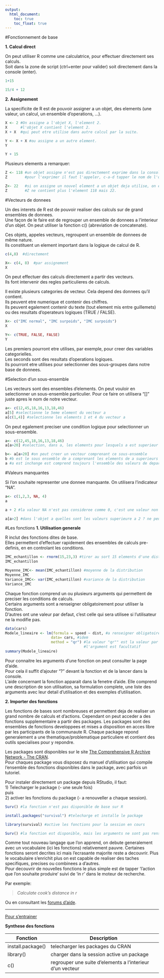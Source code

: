 ```yaml
---
output:
  html_document:
    toc: true
    toc_float: true
---
```



#Fonctionnement de base

**1.  Calcul direct**   

On peut utiliser R comme une calculatrice, pour effectuer directement ses calculs.   
Soit dans la zone de script (ctrl+enter pour valider) soit directement dans la console (enter).

```r
1+15

15/4 + 12
```

**2.  Assignement** 

La specificite de R est de pouvoir assigner a un objet, des elements (une valeur, un calcul, un ensemble d'operations, ...).

```r
X <- 2 #On assigne a l'objet X, l'element 2.
X      #l'objet X contient l'element 2.
X + X  #qui peut etre utilise dans autre calcul par la suite.

Y <- X + X #ou assigne a un autre element.
Y

Y + 15
```

Plusieurs elements a remarquer:

```r
Z <- 118 #un objet assigne n'est pas directement exprime dans la console.
Z        #pour l'exprimer il faut l'appeler, c-a-d tapper le nom de l'objet (dans la console ou le script).

Z<- 22   #si on assigne un nouvel element a un objet deja utilise, on ecrase la valeur precedente.
Z        #Z ne contient plus l'element 118 mais 22.
```

#Vecteurs de donnees

Un des interets de R est de pouvoir realiser des calculs sur de grand ensembles de donnees.  
Une façon de le faire est de regrouper un ensemble de donnees a l'interieur d'un objet.
On peut utiliser la fonction c() (abreviation de concatenate).

Ces objets, appeles vecteurs, regroupent un ensemble de donnees de même nature.   
Ils constituent un element important dans la logique de calcul de R.

```r
c(4,8)  #directement

X<- c(4, 8)  #par assignement
X
```

On peut effectuer des calculs directement a partir des vecteurs.  
Ils font intervenir des regles particulieres de calculs.   

Il existe plusieurs categories de vecteur. Cela depend des donnees qu'il contient.   
Ils peuvent etre numerique et contenir des chiffres.     
Ils peuvent egalement contenir du texte (tout element mis entre guillemets) ou des resultats d'operateurs logiques (TRUE / FALSE).

```r
X<- c("IMC normal", "IMC surpoids", "IMC surpoids") 
X

Y<- c(TRUE, FALSE, FALSE) 
Y
```

Les premiers pourront etre utilises, par exemple, pour creer des variables categorielles.   
Les seconds sont des resultats d'operations logiques.   
Ils pourront etre utilises pour selectionner des sous-groupes dans notre base de donnees.

#Selection d'un sous-ensemble

Les vecteurs sont des ensembles d'elements. 
On peut vouloir en selectionner un sous-ensemble particulier.
Pour ce faire on utilisera "[]" juste apres le nom de notre vecteur. 

```r
a<- c(12,45,18,16,13,18,46)
a[5] #selectionne le 5eme element du vecteur a
a[c(1,4)] #selectionne les elements 1 et 4 du vecteur a
```

On peut egalement preciser une condition logique pour selectionner un sous-ensemble.

```r
a<- c(12,45,18,16,13,18,46)
a[a>20] #selection, dans a, les elements pour lesquels a est superieur a 20

b<- a[a>20] #on peut creer un vecteur comprenant ce sous-ensemble
b #b est le sous ensemble de a comprenant les elements de a superieurs a 20
a #a est inchange est comprend toujours l'ensemble des valeurs de depart
```

#Valeurs manquantes

Si l'on souhaite representer une donnee manquante.
On utilisera l'indicateur "NA".

```r
a<- c(1,2,3, NA, 4)
a

a + 2 #la valeur NA n'est pas consideree comme 0, c'est une valeur non connue (Not Available)

a[a>2] #dans l'objet a quelles sont les valeurs superieure a 2 ? ne peut etre evalue pour une valeur NA
```


#Les fonctions
**1. Utilisation generale**

R inclut des fonctions dites de base.  
Elles permettent d'effectuer rapidement des ensembles de calculs pre-definis, en en controlant les conditions.


```r
IMC_echantillon <- rnorm(15,23,3) #tirer au sort 15 elements d'une distribution normale,    de moyenne 23 et ecart type 3
IMC_echantillon

Moyenne_IMC<- mean(IMC_echantillon) #moyenne de la distribution
Moyenne_IMC
Variance_IMC<- var(IMC_echantillon) #variance de la distribution
Variance_IMC
```

Chaque fonction comprend un ou plusieurs arguments qui permettent de preciser les conditions de calculs.   
Certains arguments sont a renseigner obligatoirement pour utiliser la fonction.   
D'autres ont une valeur par defaut, c'est celle qui sera utilisee si l'utilisateur ne la modifie pas.

```r
data(cars)
Modele_lineaire <- lm(formula = speed ~ dist, #a renseigner obligatoirement
                     data= cars, #idem
                     method = "qr") #la valeur "qr"" est la valeur par defaut,
                                    #l'argument est facultatif
summary(Modele_lineaire)
```

Pour connaitre les arguments d'une fonction on peut consulter la page d'aide.   
Pour cela il suffit d'ajouter "?" devant la fonction et de la lancer dans la console.  
L'aide concernant la fonction apparait dans la fenetre d'aide.
Elle comprend une description de son utilisation, sa formulation complete, une liste des arguments avec leur detail d'utilisation et des exemples d'utilisation.

**2. Importer des fonctions**

Les fonctions de bases sont nombreuses et permettent deja de realiser un grand nombre de calculs et d'actions.
Cependant on peut acceder a des fonctions supplementaire a partir des packages.
Les packages sont des ensembles de fonctions developpees et mises a disposition en acces libre par les participants de la communaute R.
Chaque package repond generalement a une thematique/problematique particuliere et contient des outils specialises pour y repondre.

Les packages sont disponibles sur le site [The Comprehensive R Archive Network - The CRAN](https://cran.r-project.org/).    
Pour chaques package vous disposez du manuel d’utilisation qui compile l’ensemble des fonctions disponibles dans le package, avec parfois un tutoriel.

Pour instaler directement un package depuis RStudio, il faut:   
1) Telecharger le package (- une seule fois)    
puis    
2) activer les fonctions du package (- a renouveller a chaque session).

```r
Surv() #la fonction n'est pas disponible de base sur R

install.packages("survival") #telecharge et installe le package

library(survival) #active les fonctions pour la session en cours

Surv() #la fonction est disponible, mais les arguments ne sont pas renseignes

```

Comme tout nouveau langage que l'on apprend, on debute generalement avec un vocabulaire (ici les fonctions) relativement pauvre.   Certaines fonctions seront decrites ici mais l’ecrasante majorite reste a decouvrir.     Plus le vocabulaire s’enrichit plus on est capable de realiser des taches specifiques, precises ou combinees a d’autres.   
Pour decouvrir de nouvelles fonctions le plus simple est de tapper 'l'action que l'on souhaite produire' suivi de 'in r' dans le moteur de recherche.   

Par exemple:

> *Calculate cook's distance in r*

Ou en consultant les [forums d'aide](https://stats.stackexchange.com/).

*************************

[Pour s'entrainer](entrainement_1.pdf)

**Synthese des fonctions**

| Fonction          | Description                                               |
|-------------------|-----------------------------------------------------------|
| install.package() | telecharger les packages du CRAN                          |
| library()         | charger dans la session active un package                 |
| c()               | regrouper une suite d'elements a l'interieur d'un vecteur |

